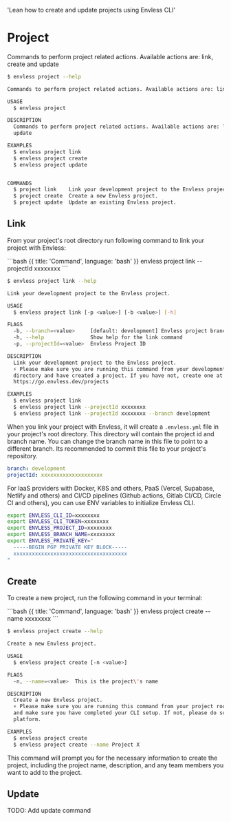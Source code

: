  'Lean how to create and update projects using Envless CLI'

# Project

Commands to perform project related actions. Available actions are: link, create and update

```bash
$ envless project --help

Commands to perform project related actions. Available actions are: link, create and update

USAGE
  $ envless project

DESCRIPTION
  Commands to perform project related actions. Available actions are: link, create and
  update

EXAMPLES
  $ envless project link
  $ envless project create
  $ envless project update


COMMANDS
  $ project link    Link your development project to the Envless project.
  $ project create  Create a new Envless project.
  $ project update  Update an existing Envless project.
```

## Link

From your project's root directory run following command to link your project with Envless:

<CodeGroup title="Link your project with Envless project">
  ```bash {{ title: 'Command', language: 'bash' }}
  envless project link --projectId xxxxxxxx
  ```

```bash {{ title: 'Help', language: 'bash' }}
$ envless project link --help

Link your development project to the Envless project.

USAGE
  $ envless project link [-p <value>] [-b <value>] [-h]

FLAGS
  -b, --branch=<value>     [default: development] Envless project branch name
  -h, --help               Show help for the link command
  -p, --projectId=<value>  Envless Project ID

DESCRIPTION
  Link your development project to the Envless project.
  ⚡ Please make sure you are running this command from your development project root
  directory and have created a project. If you have not, create one at
  https://go.envless.dev/projects

EXAMPLES
  $ envless project link
  $ envless project link --projectId xxxxxxxx
  $ envless project link --projectId xxxxxxxx --branch development
```

</CodeGroup>

When you link your project with Envless, it will create a `.envless.yml` file in your project's root directory. This directory will contain the project id and branch name. You can change the branch name in this file to point to a different branch. Its recommended to commit this file to your project's repository.

```yaml {{ title: '.envless.yml' }}
branch: development
projectId: xxxxxxxxxxxxxxxxxxxx
```

<Note>
  For IaaS providers with Docker, K8S and others, PaaS (Vercel, Supabase,
  Netlify and others) and CI/CD pipelines (Github actions, Gitlab CI/CD, Circle
  CI and others), you can use ENV variables to initialize Envless CLI.
</Note>

```bash {{ title: 'Envless ENV variables', language: 'bash' }}
export ENVLESS_CLI_ID=xxxxxxxx
export ENVLESS_CLI_TOKEN=xxxxxxxx
export ENVLESS_PROJECT_ID=xxxxxxxx
export ENVLESS_BRANCH_NAME=xxxxxxxx
export ENVLESS_PRIVATE_KEY="
  -----BEGIN PGP PRIVATE KEY BLOCK-----
  xxxxxxxxxxxxxxxxxxxxxxxxxxxxxxxxxxxxx
"
```

## Create

To create a new project, run the following command in your terminal:

<CodeGroup title="Create a project">
```bash {{ title: 'Command', language: 'bash' }}
envless project create --name xxxxxxxx
```

```bash {{ title: 'Help', language: 'bash' }}
$ envless project create --help

Create a new Envless project.

USAGE
  $ envless project create [-n <value>]

FLAGS
  -n, --name=<value>  This is the project\'s name

DESCRIPTION
  Create a new Envless project.
  ⚡ Please make sure you are running this command from your project root directory
  and make sure you have completed your CLI setup. If not, please do so at envless
  platform.

EXAMPLES
  $ envless project create
  $ envless project create --name Project X
```

</CodeGroup>

This command will prompt you for the necessary information to create the project, including the project name, description, and any team members you want to add to the project.

## Update

TODO: Add update command
